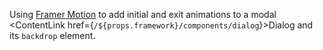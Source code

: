 
Using [Framer Motion](https://motion.dev) to add initial and exit animations to a modal <ContentLink href={`/${props.framework}/components/dialog`}>Dialog</ContentLink> and its `backdrop` element.
